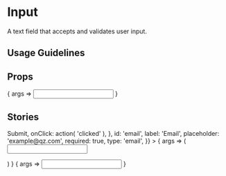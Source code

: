 
<Meta title="Input" component={Input} />

# Input

A text field that accepts and validates user input.

## Usage Guidelines

## Props

<Canvas>
	<Story
		name="Default"
		args={{
			placeholder: 'Search'
		}}
	>
		{ args => <Input {...args} /> }
	</Story>
</Canvas>

<ArgsTable story="Default" />

## Stories

<Canvas>
	<Story
		name="With Required Fields"
		args={{
			buttonProps: {
				children: <Button>Submit</Button>,
				onClick: action( 'clicked' ),
			},
			id: 'email',
			label: 'Email',
			placeholder: 'example@qz.com',
			required: true,
			type: 'email',
		}}
	>
		{ args => (
			<form>
				<Input {...args} />
			</form>
		) }
	</Story>
</Canvas>

<Canvas>
	<Story
		name="With Checkmark"
		args={{
			status: 'confirmed',
			statusText: '40% Off',
			subtext: 'Promo codes only apply to the yearly plan',
			value: 'QZFALLSALE',
		}}
	>
		{ args => <Input {...args} /> }
	</Story>
</Canvas>
